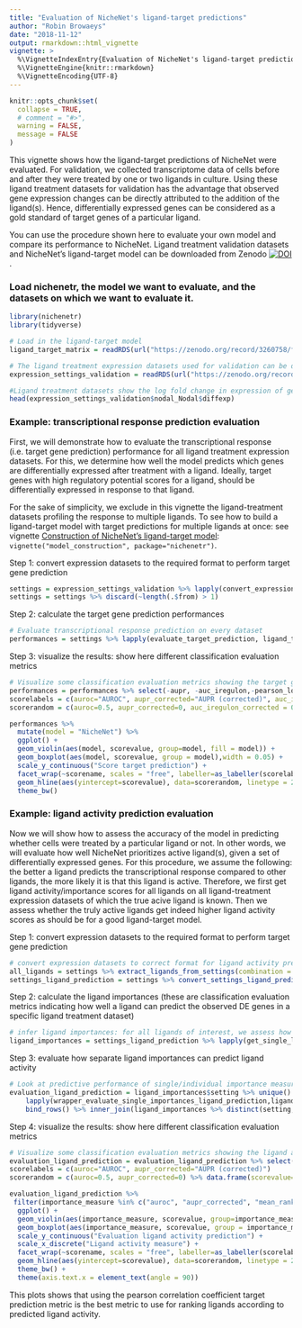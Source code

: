 ```yaml
---
title: "Evaluation of NicheNet's ligand-target predictions"
author: "Robin Browaeys"
date: "2018-11-12"
output: rmarkdown::html_vignette
vignette: >
  %\VignetteIndexEntry{Evaluation of NicheNet's ligand-target predictions}
  %\VignetteEngine{knitr::rmarkdown}
  %\VignetteEncoding{UTF-8}
---
```


<!-- github markdown built using 
rmarkdown::render("vignettes/model_evaluation.Rmd", output_format = "github_document")
-->

```r
knitr::opts_chunk$set(
  collapse = TRUE,
  # comment = "#>",
  warning = FALSE,
  message = FALSE
)
```

This vignette shows how the ligand-target predictions of NicheNet were evaluated. For validation, we collected transcriptome data of cells before and after they were treated by one or two ligands in culture. Using these ligand treatment datasets for validation has the advantage that observed gene expression changes can be directly attributed to the addition of the ligand(s). Hence, differentially expressed genes can be considered as a gold standard of target genes of a particular ligand. 

You can use the procedure shown here to evaluate your own model and compare its performance to NicheNet. Ligand treatment validation datasets and NicheNet's ligand-target model can be downloaded from Zenodo [![DOI](https://zenodo.org/badge/DOI/10.5281/zenodo.3260758.svg)](https://doi.org/10.5281/zenodo.3260758). 


### Load nichenetr, the model we want to evaluate, and the datasets on which we want to evaluate it.
```r
library(nichenetr)
library(tidyverse)

# Load in the ligand-target model
ligand_target_matrix = readRDS(url("https://zenodo.org/record/3260758/files/ligand_target_matrix.rds"))

# The ligand treatment expression datasets used for validation can be downloaded from Zenodo:
expression_settings_validation = readRDS(url("https://zenodo.org/record/3260758/files/expression_settings.rds"))

#Ligand treatment datasets show the log fold change in expression of genes after treatment with one or more specific ligands. Here: example for the ligand NODAL:
head(expression_settings_validation$nodal_Nodal$diffexp)
```

### Example: transcriptional response prediction evaluation

First, we will demonstrate how to evaluate the transcriptional response (i.e. target gene prediction) performance for all ligand treatment expression datasets. For this, we determine how well the model predicts which genes are differentially expressed after treatment with a ligand. Ideally, target genes with high regulatory potential scores for a ligand, should be differentially expressed in response to that ligand. 

For the sake of simplicity, we exclude in this vignette the ligand-treatment datasets profiling the response to multiple ligands. To see how to build a ligand-target model with target predictions for multiple ligands at once: see vignette [Construction of NicheNet's ligand-target model](model_construction.md): `vignette("model_construction", package="nichenetr")`.

Step 1: convert expression datasets to the required format to perform target gene prediction

```r
settings = expression_settings_validation %>% lapply(convert_expression_settings_evaluation)
settings = settings %>% discard(~length(.$from) > 1)
```

Step 2: calculate the target gene prediction performances

```r
# Evaluate transcriptional response prediction on every dataset
performances = settings %>% lapply(evaluate_target_prediction, ligand_target_matrix) %>% bind_rows()


```

Step 3: visualize the results: show here different classification evaluation metrics

```r
# Visualize some classification evaluation metrics showing the target gene prediction performance
performances = performances %>% select(-aupr, -auc_iregulon,-pearson_log_pval,-spearman_log_pval ,-sensitivity_roc, -specificity_roc) %>% gather(key = scorename, value = scorevalue, auroc:spearman)
scorelabels = c(auroc="AUROC", aupr_corrected="AUPR (corrected)", auc_iregulon_corrected = "AUC-iRegulon (corrected)",pearson = "Pearson correlation", spearman = "Spearman's rank correlation",mean_rank_GST_log_pval = "Mean-rank gene-set enrichment")
scorerandom = c(auroc=0.5, aupr_corrected=0, auc_iregulon_corrected = 0, pearson = 0, spearman = 0,mean_rank_GST_log_pval = 0) %>% data.frame(scorevalue=.) %>% rownames_to_column("scorename")

performances %>%
  mutate(model = "NicheNet") %>%
  ggplot() +
  geom_violin(aes(model, scorevalue, group=model, fill = model)) +
  geom_boxplot(aes(model, scorevalue, group = model),width = 0.05) +
  scale_y_continuous("Score target prediction") +
  facet_wrap(~scorename, scales = "free", labeller=as_labeller(scorelabels)) +
  geom_hline(aes(yintercept=scorevalue), data=scorerandom, linetype = 2, color = "red") +
  theme_bw()

```

### Example: ligand activity prediction evaluation

Now we will show how to assess the accuracy of the model in predicting whether cells were treated by a particular ligand or not. In other words, we will evaluate how well NicheNet prioritizes active ligand(s), given a set of differentially expressed genes. For this procedure, we assume the following: the better a ligand predicts the transcriptional response compared to other ligands, the more likely it is that this ligand is active. Therefore, we first get ligand activity/importance scores for all ligands on all ligand-treatment expression datasets of which the true acive ligand is known. Then we assess whether the truly active ligands get indeed higher ligand activity scores as should be for a good ligand-target model.

Step 1: convert expression datasets to the required format to perform target gene prediction

```r
# convert expression datasets to correct format for ligand activity prediction
all_ligands = settings %>% extract_ligands_from_settings(combination = FALSE) %>% unlist()
settings_ligand_prediction = settings %>% convert_settings_ligand_prediction(all_ligands = all_ligands, validation = TRUE)
```

Step 2: calculate the ligand importances (these are classification evaluation metrics indicating how well a ligand can predict the observed DE genes in a specific ligand treatment dataset)

```r
# infer ligand importances: for all ligands of interest, we assess how well a ligand explains the differential expression in a specific datasets (and we do this for all datasets).
ligand_importances = settings_ligand_prediction %>% lapply(get_single_ligand_importances,ligand_target_matrix) %>% bind_rows()
```

Step 3: evaluate how separate ligand importances can predict ligand activity

```r
# Look at predictive performance of single/individual importance measures to predict ligand activity: of all ligands tested, the ligand that is truly active in a dataset should get the highest activity score (i.e. best target gene prediction performance)
evaluation_ligand_prediction = ligand_importances$setting %>% unique() %>% lapply(function(x){x}) %>%
    lapply(wrapper_evaluate_single_importances_ligand_prediction,ligand_importances) %>%
    bind_rows() %>% inner_join(ligand_importances %>% distinct(setting,ligand))
```

Step 4: visualize the results: show here different classification evaluation metrics

```r
# Visualize some classification evaluation metrics showing the ligand activity prediction performance
evaluation_ligand_prediction = evaluation_ligand_prediction %>% select(-aupr, -sensitivity_roc, -specificity_roc, -pearson, -spearman, -mean_rank_GST_log_pval) %>% gather(key = scorename, value = scorevalue, auroc:aupr_corrected)
scorelabels = c(auroc="AUROC", aupr_corrected="AUPR (corrected)")
scorerandom = c(auroc=0.5, aupr_corrected=0) %>% data.frame(scorevalue=.) %>% rownames_to_column("scorename")

evaluation_ligand_prediction %>%
 filter(importance_measure %in% c("auroc", "aupr_corrected", "mean_rank_GST_log_pval", "auc_iregulon_corrected", "pearson", "spearman")) %>%
  ggplot() +
  geom_violin(aes(importance_measure, scorevalue, group=importance_measure, fill = importance_measure)) +
  geom_boxplot(aes(importance_measure, scorevalue, group = importance_measure),width = 0.1) +
  scale_y_continuous("Evaluation ligand activity prediction") +
  scale_x_discrete("Ligand activity measure") +
  facet_wrap(~scorename, scales = "free", labeller=as_labeller(scorelabels)) +
  geom_hline(aes(yintercept=scorevalue), data=scorerandom, linetype = 2, color = "red") +
  theme_bw() +
  theme(axis.text.x = element_text(angle = 90))
```

This plots shows that using the pearson correlation coefficient target prediction metric is the best metric to use for ranking ligands according to predicted ligand activity.
